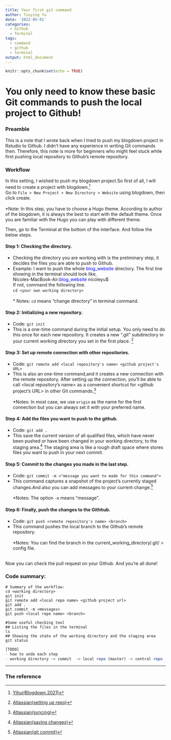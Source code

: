 ```yaml
---
title: Your first git command
author: Tzuying Yu
date: '2022-05-01'
categories:
  - Github
  - Terminal
tags:
  - command
  - github
  - terminal
output: html_document
---
```


```r
knitr::opts_chunk$set(echo = TRUE)
```

# You only need to know these basic Git commands to push the local project to Github!

### Preamble
This is a note that I wrote back when I tried to push my blogdown project in Rstudio to Github. I didn't have any experience in writing Git commands then. Therefore, this note is more for beginners who might feel stuck while first pushing local repository to Github's remote repository.

### Workflow 
In this setting, I wished to push my blogdown project.So first of all, I will need to create a project with blogdown.[^1]\
Go to `File > New Project > New Directory > Website` using blogdown, then click create.\
\
\*Note: In this step, you have to choose a Hugo theme. According to author of the blogdown, it is always the best to start with the default theme. Once you are familiar with the Hugo you can play with different theme.\

Then, go to the Terminal at the bottom of the interface. And follow the below steps.\

#### Step 1: Checking the directory.
* Checking the directory you are working with is the preliminary step, it decides the files you are able to push to Github.
* Example: I want to push the whole <font color="blue">blog_website</font> directory. The first line showing in the terminal should look like,\
Nicoles-MacBook-Air:<font color="blue">blog_website</font> nicoleyu$\
If not, command the following line.\
`cd <your own working directory>`\
\
\* Notes: `cd` means "change directory" in terminal command.

#### Step 2:  Initializing a new repository.
* Code: `git init` 
* This is a one-time command during the initial setup. You only need to do this once for each new repository. It creates a new ".git" subdirectory in your current working directory you set in the first place. [^2]

#### Step 3: Set up remote connection with other repositories.
* Code: `git remote add <local repository's name> <github project's URL>`
* This is also an one-time command,and it creates a new connection with the remote repository. After setting up the connection, you’ll be able to call <local repository's name> as a convenient shortcut for <github project's URL> in other Git commands.[^3]\
\
\*Notes: In most case, we use `origin` as the name for the first connection but you can always set it with your preferred name. 
  
#### Step 4: Add the files you want to push to the github.
* Code: `git add .`
* This save the current version of all qualified files, which have never been pushed or have been changed in your working directory, to the staging area.[^4] The staging area is like a rough draft space where stores files you want to push in your next commit. 

#### Step 5: Commit to the changes you made in the last step.
* Code: `git commit -m <"message you want to made for this command">`
* This command captures a snapshot of the project's currently staged changes.And also you can add messages to your current change.[^5] \
\
\*Notes: The option `-m` means "message".

#### Step 6: Finally, push the changes to the Githhub.
* Code: `git push <remote repository's name> <branch>`
* This command pushes the local branch to the Github's remote repository.  
\
\*Notes: You can find the branch in the current_working_directory/.git/ > config file. \
\

Now you can check the pull request on your Github. And you're all done!

### Code summary:
```{}
# Summary of the workflow:
cd <working directory>
git init
git remote add <local repo name> <github project url>
git add .
git commit -m <messages>
git push <local repo name> <branch>

#Some useful checking tool
## Listing the files in the terminal 
ls 
## Showing the state of the working directory and the staging area
git status

```
  

```r
[TODO]
- how to undo each step
- working directory -> commit  -> local repo (master) -> central repo (main)
```


---
### The reference
[^1]: [Yihui(Blogdown,2021)](https://bookdown.org/yihui/blogdown/a-quick-example.html#create-project)

[^2]: [Atlassian(setting up repo)](https://www.atlassian.com/git/tutorials/setting-up-a-repository)

[^3]: [Atlassian(syncing)](https://www.atlassian.com/git/tutorials/syncing)

[^4]: [Atlassian(saving changes)](https://www.atlassian.com/git/tutorials/saving-changes)

[^5]: [Atlassian(git commit)](https://www.atlassian.com/git/tutorials/saving-changes/git-commit)





